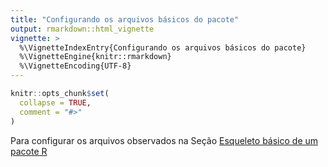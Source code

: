 ```yaml
---
title: "Configurando os arquivos básicos do pacote"
output: rmarkdown::html_vignette
vignette: >
  %\VignetteIndexEntry{Configurando os arquivos básicos do pacote}
  %\VignetteEngine{knitr::rmarkdown}
  %\VignetteEncoding{UTF-8}
---
```


```r
knitr::opts_chunk$set(
  collapse = TRUE,
  comment = "#>"
)
```


Para configurar os arquivos observados na Seção [Esqueleto básico de um pacote R](construindo_pacote.html#sec-esqueleto)
